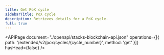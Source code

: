 ```yaml
---
title: Get PoX cycle
sidebarTitle: PoX cycle
description: Retrieves details for a PoX cycle.
full: true
---
```


<APIPage
  document="./openapi/stacks-blockchain-api.json"
  operations={[{ path: '/extended/v2/pox/cycles/{cycle_number}', method: 'get' }]}
  hasHead={false}
/>
